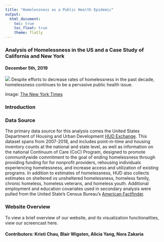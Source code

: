 ```yaml
---
title: "Homelessness as a Public Health Epidemic"
output: 
  html_document:
    toc: true
    toc_float: true
    theme: flatly
---
```


### Analysis of Homelessness in the US and a Case Study of California and New York
#### December 5th, 2019
![](images/Homelessness_SF.jpg)
Despite efforts to decrease rates of homelessness in the past decade, homelessness continues to be a pervasive public health issue.

Image: [The New York Times](https://www.nytimes.com/2019/11/14/reader-center/homeless-in-california.html)

### Introduction


### Data Source
The primary data source for this analysis comes the United States Department of Housing and Urban Development [HUD Exchange](https://www.hudexchange.info/resource/5783/2018-ahar-part-1-pit-estimates-of-homelessness-in-the-us/). This dataset spans from 2007-2018, and includes point-in-time and housing inventory counts at the national and state level, as well as information on the national Continuum of Care (CoC) Program, designed to promote communitywide commitment to the goal of ending homelessness through providing funding for for nonprofit providers, rehousing individuals experiencing homelessness, and increase access and utilization of existing programs. In addition to estimates of homelessness, HUD also collects estimates on sheltered vs unsheltered homelessness, homeless family, chronic homeless, homeless veterans, and homeless youth. Additional employment and education covariates used in secondary analysis were pulled from the United State's Census Bureau's [American Factfinder](https://factfinder.census.gov/faces/nav/jsf/pages/index.xhtml).

### Website Overview


To view a brief overview of our website, and its visualization functionalities, view our screencast here.

#### Contributors: Kristi Chau, Blair Wigsten, Alicia Yang, Nora Zakaria